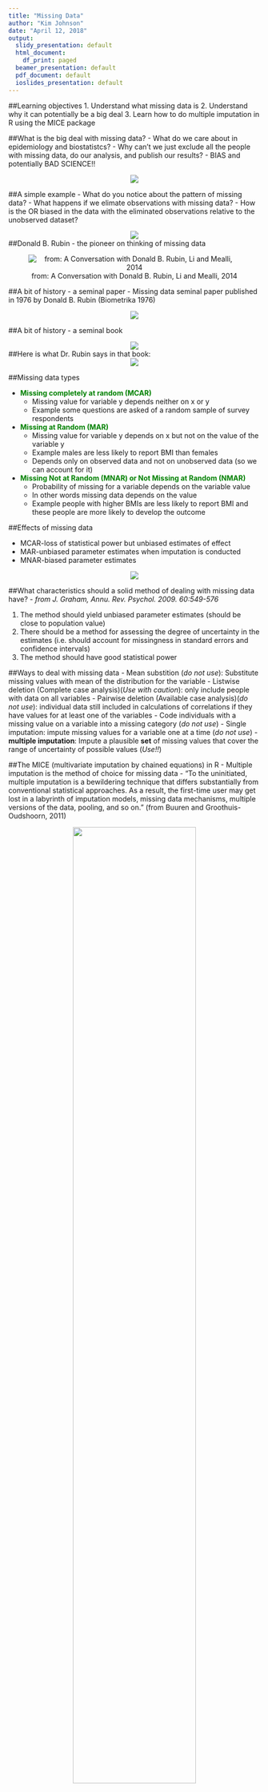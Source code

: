 ---
title: "Missing Data"
author: "Kim Johnson"
date: "April 12, 2018"
output:
  slidy_presentation: default
  html_document:
    df_print: paged
  beamer_presentation: default
  pdf_document: default
  ioslides_presentation: default
---

##Learning objectives
1. Understand what missing data is
2. Understand why it can potentially be a big deal
3. Learn how to do multiple imputation in R using the MICE package

##What is the big deal with missing data?
- What do we care about in epidemiology and biostatistcs?
- Why can't we just exclude all the people with missing data, do our analysis, and publish our results? 
- BIAS and potentially BAD SCIENCE!!

<center>
![](https://cdn-images-1.medium.com/max/870/1*3pF-NELchJznte5Vg1luBw.png)</center>

##A simple example
- What do you notice about the pattern of missing data?
- What happens if we elimate observations with missing data?
- How is the OR biased in the data with the eliminated observations relative to the unobserved dataset?

<center>
![](truth.PNG)</center>



##Donald B. Rubin - the pioneer on thinking of missing data
<center>
![from: A Conversation with Donald B. Rubin, Li and Mealli, 2014](Rubin.PNG)</center>

##A bit of history - a seminal paper
- Missing data seminal paper published in 1976 by Donald B. Rubin (Biometrika 1976)

<center>
![](Rubin1976.PNG)</center>

##A bit of history - a seminal book

<center>
![](https://i.gr-assets.com/images/S/compressed.photo.goodreads.com/books/1348066943i/2627255._UY630_SR1200,630_.jpg)</center>

##Here is what Dr. Rubin says in that book:
<center>
![](missingdata.PNG)</center>


##Missing data types

- <span style="color:green">**Missing completely at random (MCAR)**</span>
    - Missing value for variable y depends neither on x or y
    - Example some questions are asked of a random sample of survey respondents
- <span style="color:green">**Missing at Random (MAR)**</span>
    - Missing value for variable y depends on x but not on the value of the variable y
    - Example males are less likely to report BMI than females
    - Depends only on observed data and not on unobserved data (so we can account for it)
- <span style="color:green">**Missing Not at Random (MNAR) or Not Missing at Random (NMAR)**</span>
    - Probability of missing for a variable depends on the variable value 
    - In other words missing data depends on the value 
    - Example people with higher BMIs are less likely to report BMI and these people are more likely to develop the outcome


##Effects of missing data

- MCAR-loss of statistical power but unbiased estimates of effect
- MAR-unbiased parameter estimates when imputation is conducted
- MNAR-biased parameter estimates

<center>
![](CummingsFig1.PNG)</center>


##What characteristics should a solid method of dealing with missing data have? 
- *from J. Graham, Annu. Rev. Psychol. 2009. 60:549-576*

1. The method should yield unbiased parameter estimates (should be close to population value)
2. There should be a method for assessing the degree of uncertainty in the estimates (i.e. should account for missingness in standard errors and confidence intervals)
3. The method should have good statistical power


##Ways to deal with missing data
- Mean substition (*do not use*): Substitute missing values with mean of the distribution for the variable
- Listwise deletion (Complete case analysis)(*Use with caution*): only include people with data on all variables 
- Pairwise deletion (Available case analysis)(*do not use*): individual data still included in calculations of correlations if they have values for at least one of the variables 
- Code individuals with a missing value on a variable into a missing category (*do not use*)
- Single imputation: impute missing values for a variable one at a time (*do not use*)
- **multiple imputation**: Impute a plausible **set** of missing values that cover the range of uncertainty of possible values (*Use!!*)

##The MICE (multivariate imputation by chained equations) in R
- Multiple imputation is the method of choice for missing data
- "To the uninitiated, multiple imputation is a bewildering technique that differs substantially from conventional statistical approaches. As a result, the first-time user may get lost in a labyrinth of imputation models, missing data mechanisms, multiple versions of the data, pooling, and so on." (from Buuren and Groothuis-Oudshoorn, 2011)

<center>
![](https://i1.wp.com/roboticsandautomationnews.com/wp-content/uploads/2018/03/confused-signpost.jpg?fit=1024%2C576&ssl=1){width=70%}</center>

##Using the MICE package in R
- Helps you impute missing data with *plausible* values
- Drawn from the distribution of values customized for each missing data point

##What it does (3 steps)
1. Generates **n** number of datasets with imputed values for missing data
2. Analyze data using these datasets
3. Pooling estimates and standard errors to get pooled B's and SEs
<center>
![](imputation1.PNG)</center>

- The three imputed datasets shown in the figure are the same for non-missing values and differ for missing values. The magnitude of this difference represents the uncertainty in the imputed values with respect to the real unknown/unobserved value. The imputed values are calculated by chained equations, which is beyond the scope of this course. To read more: https://www.ncbi.nlm.nih.gov/pmc/articles/PMC3074241/ 
- Next, we use our standard regression models to estimate the parameter of interest from each of the imputed datasets.
- Finally, we pool the parameter estimates and their SEs using what is referred to as *Rubin's rules* to get a single imputed parameter estimate.

##What the imputation model should do (another way of characterizing a solid method for dealing with missing data)
- Accounts for the process that created the missing data
- Preserves the relations in the data
- Preserves the uncertainty about these relations
- Multiple imputation does all of this! Caveat: We are still uncertain about bias in parameter estimates for data MNAR but we can test assumptions.

##If imputations are not done correctly, what can happen (among other less obvious things)?
- Can create impossible combinations (e.g. pregnant fathers)
- Imputations can be nonsensical (e.g. body temperature of the dead)

##Let's see how this works using the R MICE (Multiple Imputation by Chained Equations) package and the NHANES dataset that is provided with the package. 
```{r}
#install.packages("mice") #Install mice package for imputed missing data
#install.packages('VIM') #Install VIM package for plotting missing data patterns
library(VIM) 
library(mice) 
library(lattice)
```
##load builtin NHANES data to look at NAs
```{r}
nhanes
```
##Look at missing data patterns using the md.pattern function
```{r}
md.pattern(nhanes)
#13/25 rows are complete
# 1 row has missing data on bmi
# 3 rows have missing data on cho
# 1 row has missing data on hyp and bmi
# 7 rows have missing data on hyp, bmi, and chl (i.e. 3 missing data points per person)

##What is the total number of missing values across people? 
```
##We can also study missing data for pairs of variables using the md.pairs function in the MICE package
- Three patterns are present
    - rr: values for both variables are present and accounted for
    - rm: values for the first variable are available and the second variable are missing
    - mr: values for the first variable are missing and the second variable is available
    - mm: values for both variables are missing
    
```{r}
p<-md.pairs(nhanes)
p
```

##Create margin plot to see how missing values on one variable relate to values on another variable. We will do this for cholesterol (chl) and bmi
```{r}
marginplot(nhanes[,c("chl","bmi")], col=c("blue","red","orange"), cex=1.5,
cex.lab=1.5, cex.numbers=1.3, pch=19)

##What does it mean?
#blue dots represent observed values
#The three red dots on the vertical axis represent observed values for BMI that are missing for chl
#The two red dots on the horizontal axis indicate observed values for chl that are missing for BMI
# The orange dot indicates records for which both bmi and chl are missing
#The three numbers at the bottom give incomplete records for different combinations. 9 records where BMI is missing (note: the 9 is missing from the box above 7! Bug!). 7 records for which both BMI and chl are missing and 10 records for which chl is missing. The blue and red box plots are distributions for variables on the x and y axis for missing and non-missing data. For example, the distribution of bmi among those with missing chl is shown in red along the y-axis. Similarly, the distribution of chl for those with missing bmi is shown in red along the x-axis.
```
##Look at the distribution of one variable according to missing non-missing status for another variable using pbox
```{r}
pbox(nhanes,pos=1,int=FALSE,cex=1.2)
#what do we see in this graph?
```
##How do we actually impute the missing data? Well we call the MICE function of course! All values that are missing are imputed using the other variables as predictors. There are ways to leave some variables out of the imputation (refer to the excellent resource:https://www.jstatsoft.org/article/view/v045i03
```{r}
imp<-mice(nhanes)

##look at imputation details. Note that by default 5 imputations are done so you end up with 5 datasets. This can be changed!
imp
```
##Let's look at the meaning of the output
- Imputations are generated by the default method for numerical data, which is called **pmm** or predictive mean matching
- The VisitSequence provides the order of imputation, which flows from left to right in the dataset unless you change it. The PredictorMatrix tells you what variables are being used to predict others. Age is not missing so nothing is being used to predict age. BMI is missing so age, hyp, and chl are being used to predict bmi, hyp is missing so age, bmi and chl are being used to predict hyp and so on. For information on what VisitSequence and PredictorMatrix, I refer to the excellent documentation on the MICE package (https://www.jstatsoft.org/article/view/v045i03).

##Diagnostics for imputation model: Are the imputed values plausible? Do we have any pregnant fathers (not really since this variable wasn't in our dataset)?
```{r}
#check BMI
imp$imp$bmi
#check hyp
imp$imp$hyp
#check chl
imp$imp$chl
#the rows contain the imputed values and the columns are the multiple imputations
```
##Obtain the first and second complete datasets for review
```{r}
complete(imp)
complete(imp,2)
```
##Let's compare the imputed to the non-imputed data to see how the distributions compare using the functions complete and stripplot
```{r}
com <-complete(imp, "long", inc=T) #extracts 5 imputed datasets
col <- rep(c("blue","red")[1+as.numeric(is.na(imp$data$chl))],6) #distinguishes between observed and imputed values (blue and red)
stripplot(chl~.imp, data=com, jit=TRUE, fac=0.8, col=col, pch=20, cex=1.4, xlab="Imputation number")

#hyp
com <-complete(imp, "long", inc=T) #extracts 5 imputed datasets
col <- rep(c("blue","red")[1+as.numeric(is.na(imp$data$hyp))],6) #distinguishes between observed and imputed values (blue and red)
stripplot(hyp~.imp, data=com, jit=TRUE, fac=0.8, col=col, pch=20, cex=1.4, xlab="Imputation number")

#bmi
com <-complete(imp, "long", inc=T) #extracts 5 imputed datasets
col <- rep(c("blue","red")[1+as.numeric(is.na(imp$data$bmi))],6) #distinguishes between observed and imputed values (blue and red)
stripplot(bmi~.imp, data=com, jit=TRUE, fac=0.8, col=col, pch=20, cex=1.4, xlab="Imputation number")
#This is an example of what MCAR should look like. It may look different for MAR and MNAR and you are referred to the excellent resource to learn about other ways to look at missing data patterns and diagnosis of imputation (https://www.jstatsoft.org/article/view/v045i03)
```
##Analysis of imputed data using a linear regression model
```{r}
fit <-with(imp, lm(chl~age+bmi)) #get regression coefficients
pool(fit) #pool regression coefficients and standard errors
summary(pool(fit)) #more detail
```

##Specifying imputation models correctly can be challenging. Here are some considerations.
1.  Decide whether MAR assumption is realistic. There are additional assumptions that can be used for MNAR (see the excellent resource on MICE)
2.  The model form needs to be specified for each incomplete column of data (each variable)
    - default methods are listed in the table
<center>    
![](imputationtech.PNG)</center>

##Specifying imputation models correctly can be challenging. Here are some considerations (cont.)
3.  Decide on variables to include as predictors in the impuation model. Include as many predictors as possible and their interactions OR at least include those that will be included in your regression model. Also include the dependent variable (J Graham, 2014)
4. Decide whether to impute variables that are "functions of other incomplete variables"
5. Decide whether you should specify an order in which the variables should be imputed
6. Decide on the number of iterations (not discussed further here)
7. Decide on the number of multiply imputed datasets. The default for m is 5 but if m is too low, it may result in p-values that are too low.
- **The default choices used in our example may not be best for your data**

##Resources for further reading
- I am indebted to these terrific methodologists below for helping me develop the content for this class!!
- Cummings,P.  Missing Data and Multiple Imputation. 2013;167(7):656-661. doi:10.1001/jamapediatrics.2013.1329
- Van Buuren S, Groothuis-Oudshoorn K. mice: Multivariate Imputation by Chained Equations in R. 2011, 45(3):file:///C:/Users/kijohnson/Downloads/v45i03.pdf
- Graham JW. Missing Data Analysis. Making it Work in the Real World.Annu. Rev. Psychol. 2009. 60:549-576

##GOOD LUCK!!

![](http://cdn.funnyand.com/wp-content/uploads/2016/10/Good-Luck.jpg)
